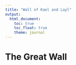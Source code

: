```yaml
---
title: "Wall of Kael and Layl"
output: 
  html_document:
    toc: true
    toc_float: true
    theme: journal
---
```


# The Great Wall


